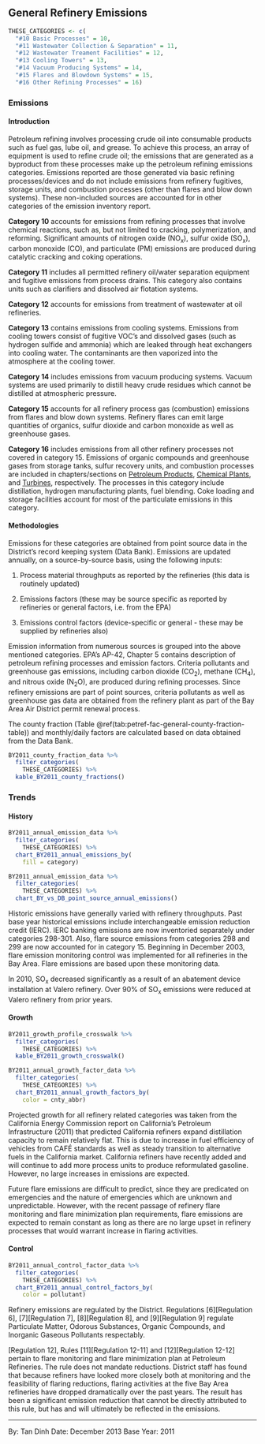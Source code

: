 ## General Refinery Emissions {#petref-fac-general}

```r
THESE_CATEGORIES <- c(
  "#10 Basic Processes" = 10,
  "#11 Wastewater Collection & Separation" = 11,
  "#12 Wastewater Treament Facilities" = 12,
  "#13 Cooling Towers" = 13,
  "#14 Vacuum Producing Systems" = 14,
  "#15 Flares and Blowdown Systems" = 15,
  "#16 Other Refining Processes" = 16)
```

### Emissions

#### Introduction {-}

Petroleum refining involves processing crude oil into consumable products such as fuel gas, lube oil, and grease. To achieve this process, an array of equipment is used to refine crude oil; the emissions that are generated as a byproduct from these processes make up the petroleum refining emissions categories. Emissions reported are those generated via basic refining processes/devices and do not include emissions from refinery fugitives, storage units, and combustion processes (other than flares and blow down systems). These non-included sources are accounted for in other categories of the emission inventory report.

**Category 10** accounts for emissions from refining processes that involve chemical reactions, such as, but not limited to cracking, polymerization, and reforming. Significant amounts of nitrogen oxide (NO~x~), sulfur oxide (SO~x~), carbon monoxide (CO), and particulate (PM) emissions are produced during catalytic cracking and coking operations.

**Category 11** includes all permitted refinery oil/water separation equipment and fugitive emissions from process drains. This category also contains units such as clarifiers and dissolved air flotation systems.

**Category 12** accounts for emissions from treatment of wastewater at oil refineries.

**Category 13** contains emissions from cooling systems. Emissions from cooling towers consist of fugitive VOC's and dissolved gases (such as hydrogen sulfide and ammonia) which are leaked through heat exchangers into cooling water. The contaminants are then vaporized into the atmosphere at the cooling tower.

**Category 14** includes emissions from vacuum producing systems. Vacuum systems are used primarily to distill heavy crude residues which cannot be distilled at atmospheric pressure.

**Category 15** accounts for all refinery process gas (combustion) emissions from flares and blow down systems. Refinery flares can emit large quantities of organics, sulfur dioxide and carbon monoxide as well as greenhouse gases.

**Category 16** includes emissions from all other refinery processes not covered in category 15. Emissions of organic compounds and greenhouse gases from storage tanks, sulfur recovery units, and combustion processes are included in chapters/sections on [Petroleum Products](#petprod-petref-storage), [Chemical Plants](#chem-fac-other), and [Turbines](#SS-combust-turbine), respectively. The processes in this category include distillation, hydrogen manufacturing plants, fuel blending. Coke loading and storage facilities account for most of the particulate emissions in this category.

#### Methodologies {-}

Emissions for these categories are obtained from point source data in the District’s record keeping system (Data Bank). Emissions are updated annually, on a source-by-source basis, using the following inputs:

1. Process material throughputs as reported by the refineries (this data is routinely updated)

2. Emissions factors (these may be source specific as reported by refineries or general factors, i.e. from the EPA)

3. Emissions control factors (device-specific or general - these may be supplied by refineries also)

Emission information from numerous sources is grouped into the above mentioned categories. EPA's AP-42, Chapter 5 contains description of petroleum refining processes and emission factors. Criteria pollutants and greenhouse gas emissions, including carbon dioxide (CO~2~), methane (CH~4~), and nitrous oxide (N~2~O), are produced during refining processes. Since refinery emissions are part of point sources, criteria pollutants as well as greenhouse gas data are obtained from the refinery plant as part of the Bay Area Air District permit renewal process.

The county fraction (Table \@ref(tab:petref-fac-general-county-fraction-table)) and monthly/daily factors are calculated based on data obtained from the Data Bank.

```r
BY2011_county_fraction_data %>%
  filter_categories(
    THESE_CATEGORIES) %>%
  kable_BY2011_county_fractions()
```

### Trends {#petref-fac-general-trend}

#### History {-}

```r
BY2011_annual_emission_data %>%
  filter_categories(
    THESE_CATEGORIES) %>%
  chart_BY2011_annual_emissions_by(
    fill = category) 
```

```r
BY2011_annual_emission_data %>%
  filter_categories(
    THESE_CATEGORIES) %>%
  chart_BY_vs_DB_point_source_annual_emissions()
```

Historic emissions have generally varied with refinery throughputs. Past base year historical emissions include interchangeable emission reduction credit (IERC). IERC banking emissions are now inventoried separately under categories 298-301. Also, flare source emissions from categories 298 and 299 are now accounted for in category 15. Beginning in December 2003, flare emission monitoring control was implemented for all refineries in the Bay Area. Flare emissions are based upon these monitoring data.

In 2010, SO~x~ decreased significantly as a result of an abatement device installation at Valero refinery. Over 90% of SO~x~ emissions were reduced at Valero refinery from prior years.

#### Growth {-}

```r
BY2011_growth_profile_crosswalk %>%
  filter_categories(
    THESE_CATEGORIES) %>%
  kable_BY2011_growth_crosswalk()
```

```r
BY2011_annual_growth_factor_data %>%
  filter_categories(
    THESE_CATEGORIES) %>%
  chart_BY2011_annual_growth_factors_by(
    color = cnty_abbr)
```

Projected growth for all refinery related categories was taken from the California Energy Commission report on California’s Petroleum Infrastructure (2011) that predicted California refiners expand distillation capacity to remain relatively flat. This is due to increase in fuel efficiency of vehicles from CAFÉ standards as well as steady transition to alternative fuels in the California market. California refiners have recently added and will continue to add more process units to produce reformulated gasoline. However, no large increases in emissions are expected.

Future flare emissions are difficult to predict, since they are predicated on emergencies and the nature of emergencies which are unknown and unpredictable. However, with the recent passage of refinery flare monitoring and flare minimization plan requirements, flare emissions are expected to remain constant as long as there are no large upset in refinery processes that would warrant increase in flaring activities.

#### Control {-}

```r
BY2011_annual_control_factor_data %>%
  filter_categories(
    THESE_CATEGORIES) %>%
  chart_BY2011_annual_control_factors_by(
    color = pollutant)
```

Refinery emissions are regulated by the District. Regulations [6][Regulation 6], [7][Regulation 7], [8][Regulation 8], and [9][Regulation 9] regulate Particulate Matter, Odorous Substances, Organic Compounds, and Inorganic Gaseous Pollutants respectably.

[Regulation 12], Rules [11][Regulation 12-11] and [12][Regulation 12-12] pertain to flare monitoring and flare minimization plan at Petroleum Refineries. The rule does not mandate reductions. District staff has found that because refiners have looked more closely both at monitoring and the feasibility of flaring reductions, flaring activities at the five Bay Area refineries have dropped dramatically over the past years. The result has been a significant emission reduction that cannot be directly attributed to this rule, but has and will ultimately be reflected in the emissions.

***

By: Tan Dinh
Date: December 2013
Base Year: 2011
